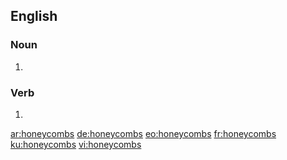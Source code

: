 ==English==

===Noun===
{{head|en|noun plural form}}

# {{plural of|honeycomb|lang=en}}

===Verb===
{{head|en|verb form}}

# {{en-third-person singular of|honeycomb}}

[[ar:honeycombs]]
[[de:honeycombs]]
[[eo:honeycombs]]
[[fr:honeycombs]]
[[ku:honeycombs]]
[[vi:honeycombs]]